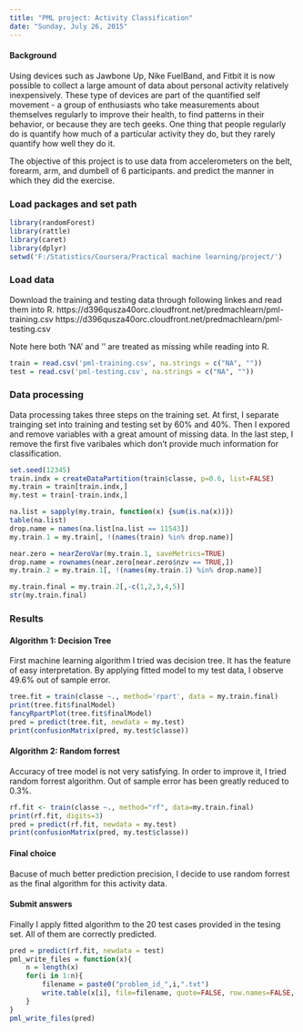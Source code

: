 ```yaml
---
title: "PML project: Activity Classification"
date: "Sunday, July 26, 2015"
---
```


#### Background

Using devices such as Jawbone Up, Nike FuelBand, and Fitbit it is now possible to collect a large amount of data about personal activity relatively inexpensively. These type of devices are part of the quantified self movement - a group of enthusiasts who take measurements about themselves regularly to improve their health, to find patterns in their behavior, or because they are tech geeks. One thing that people regularly do is quantify how much of a particular activity they do, but they rarely quantify how well they do it. 

The objective of this project is to use data from accelerometers on the belt, forearm, arm, and dumbell of 6 participants. and predict the manner in which they did the exercise.

### Load packages and set path

```r
library(randomForest)
library(rattle) 
library(caret)
library(dplyr)
setwd('F:/Statistics/Coursera/Practical machine learning/project/')
```

### Load data
Download the training and testing data through following linkes and read them into R.
https://d396qusza40orc.cloudfront.net/predmachlearn/pml-training.csv
https://d396qusza40orc.cloudfront.net/predmachlearn/pml-testing.csv

Note here both 'NA' and '' are treated as missing while reading into R.
```r
train = read.csv('pml-training.csv', na.strings = c("NA", ""))
test = read.csv('pml-testing.csv', na.strings = c("NA", ""))
```

### Data processing 
Data processing takes three steps on the training set. At first, I separate trainging set into training and testing set by 60% and 40%. Then I expored and remove variables with a great amount of missing data. In the last step, I remove the first five varibales which don't provide much information for classification. 

```r
set.seed(12345)
train.indx = createDataPartition(train$classe, p=0.6, list=FALSE)
my.train = train[train.indx,]
my.test = train[-train.indx,]

na.list = sapply(my.train, function(x) {sum(is.na(x))})
table(na.list)
drop.name = names(na.list[na.list == 11543])
my.train.1 = my.train[, !(names(train) %in% drop.name)]

near.zero = nearZeroVar(my.train.1, saveMetrics=TRUE)
drop.name = rownames(near.zero[near.zero$nzv == TRUE,])
my.train.2 = my.train.1[, !(names(my.train.1) %in% drop.name)]

my.train.final = my.train.2[,-c(1,2,3,4,5)]
str(my.train.final)
```
### Results

#### Algorithm 1: Decision Tree
First machine learning algorithm I tried was decision tree. It has the feature of easy interpretation. By applying fitted model to my test data, I observe 49.6% out of sample error.
```r
tree.fit = train(classe ~., method='rpart', data = my.train.final)
print(tree.fit$finalModel)
fancyRpartPlot(tree.fit$finalModel)
pred = predict(tree.fit, newdata = my.test)
print(confusionMatrix(pred, my.test$classe))
```

#### Algorithm 2: Random forrest
Accuracy of tree model is not very satisfying. In order to improve it, I tried random forrest algorithm. Out of sample error has been greatly reduced to 0.3%.
```r
rf.fit <- train(classe ~., method="rf", data=my.train.final)
print(rf.fit, digits=3)
pred = predict(rf.fit, newdata = my.test)
print(confusionMatrix(pred, my.test$classe))

```

#### Final choice
Bacuse of much better prediction precision, I decide to use random forrest as the final algorithm for this activity data.

#### Submit answers 
Finally I apply fitted algorithm to the 20 test cases provided in the tesing set. All of them are correctly predicted.
```r
pred = predict(rf.fit, newdata = test)
pml_write_files = function(x){
    n = length(x)
    for(i in 1:n){
        filename = paste0("problem_id_",i,".txt")
        write.table(x[i], file=filename, quote=FALSE, row.names=FALSE, col.names=FALSE)
    }
}
pml_write_files(pred)
```